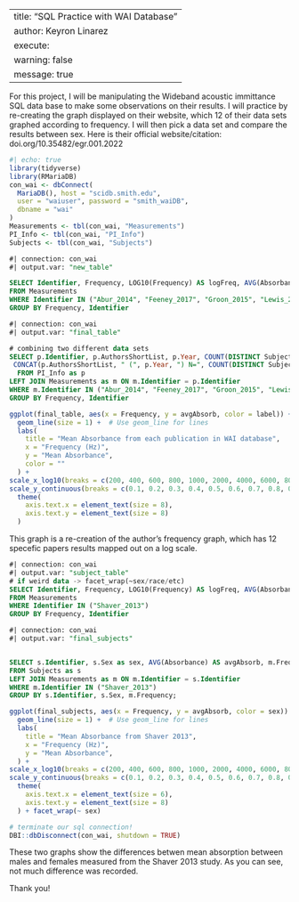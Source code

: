 
---
title: "SQL Practice with WAI Database"
author: Keyron Linarez
execute: 
  warning: false
  message: true
---

For this project, I will be manipulating the Wideband acoustic immittance SQL data base to make some observations on their results. I will practice by re-creating the graph displayed on their website, which 12 of their data sets graphed according to frequency. I will then pick a data set and compare the results between sex. Here is their official website/citation: doi.org/10.35482/egr.001.2022

```r
#| echo: true
library(tidyverse)
library(RMariaDB)
con_wai <- dbConnect(
  MariaDB(), host = "scidb.smith.edu",
  user = "waiuser", password = "smith_waiDB", 
  dbname = "wai"
)
Measurements <- tbl(con_wai, "Measurements")
PI_Info <- tbl(con_wai, "PI_Info")
Subjects <- tbl(con_wai, "Subjects")

```



```sql
#| connection: con_wai
#| output.var: "new_table"

SELECT Identifier, Frequency, LOG10(Frequency) AS logFreq, AVG(Absorbance) AS avgAbsorb
FROM Measurements
WHERE Identifier IN ("Abur_2014", "Feeney_2017", "Groon_2015", "Lewis_2015", "Liu_2008", "Rosowski_2012", "Shahnaz_2006", "Shaver_2013", "Sun_2016", "Voss_1994", "Voss_2010", "Werner_2010") AND Frequency < 8000 AND Frequency > 200
GROUP BY Frequency, Identifier
```

```sql
#| connection: con_wai
#| output.var: "final_table"

# combining two different data sets
SELECT p.Identifier, p.AuthorsShortList, p.Year, COUNT(DISTINCT SubjectNumber, Ear) as N_ears, AVG(Absorbance) AS avgAbsorb, Frequency, 
 CONCAT(p.AuthorsShortList, " (", p.Year, ") N=", COUNT(DISTINCT SubjectNumber, Ear), "; ") AS label
  FROM PI_Info as p
LEFT JOIN Measurements as m ON m.Identifier = p.Identifier
WHERE m.Identifier IN ("Abur_2014", "Feeney_2017", "Groon_2015", "Lewis_2015", "Liu_2008", "Rosowski_2012", "Shahnaz_2006", "Shaver_2013", "Sun_2016", "Voss_1994", "Voss_2010", "Werner_2010") AND Frequency < 8000 AND Frequency > 200
GROUP BY Frequency, Identifier

```

```r
ggplot(final_table, aes(x = Frequency, y = avgAbsorb, color = label)) +
  geom_line(size = 1) +  # Use geom_line for lines
  labs(
    title = "Mean Absorbance from each publication in WAI database",
    x = "Frequency (Hz)",
    y = "Mean Absorbance",
    color = ""
  ) +
scale_x_log10(breaks = c(200, 400, 600, 800, 1000, 2000, 4000, 6000, 8000))+ 
scale_y_continuous(breaks = c(0.1, 0.2, 0.3, 0.4, 0.5, 0.6, 0.7, 0.8, 0.9, 1)) +
  theme(
    axis.text.x = element_text(size = 8),  
    axis.text.y = element_text(size = 8) 
  )
```

This graph is a re-creation of the author's frequency graph, which has 12 specefic papers results mapped out on a log scale.

```sql
#| connection: con_wai
#| output.var: "subject_table"
# if weird data -> facet_wrap(~sex/race/etc)
SELECT Identifier, Frequency, LOG10(Frequency) AS logFreq, AVG(Absorbance) AS avgAbsorb
FROM Measurements
WHERE Identifier IN ("Shaver_2013")
GROUP BY Frequency, Identifier

```

```sql
#| connection: con_wai
#| output.var: "final_subjects"


SELECT s.Identifier, s.Sex as sex, AVG(Absorbance) AS avgAbsorb, m.Frequency
FROM Subjects as s
LEFT JOIN Measurements as m ON m.Identifier = s.Identifier
WHERE m.Identifier IN ("Shaver_2013")
GROUP BY s.Identifier, s.Sex, m.Frequency;

```

```r
ggplot(final_subjects, aes(x = Frequency, y = avgAbsorb, color = sex)) +
  geom_line(size = 1) +  # Use geom_line for lines
  labs(
    title = "Mean Absorbance from Shaver 2013",
    x = "Frequency (Hz)",
    y = "Mean Absorbance",
  ) +
scale_x_log10(breaks = c(200, 400, 600, 800, 1000, 2000, 4000, 6000, 8000))+ 
scale_y_continuous(breaks = c(0.1, 0.2, 0.3, 0.4, 0.5, 0.6, 0.7, 0.8, 0.9, 1)) +
  theme(
    axis.text.x = element_text(size = 6),  
    axis.text.y = element_text(size = 8) 
  ) + facet_wrap(~ sex)

# terminate our sql connection!
DBI::dbDisconnect(con_wai, shutdown = TRUE)

```
These two graphs show the differences betwen mean absorption between males and females measured from the Shaver 2013 study. As you can see, not much difference was recorded.

Thank you!

